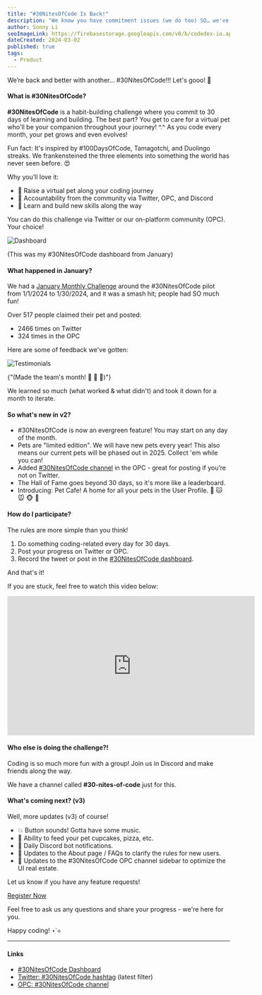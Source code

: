 ```yaml
---
title: "#30NitesOfCode Is Back!"
description: "We know you have commitment issues (we do too) SO… we've re-launched #30NitesOfCode where you commit to 30 days of learning and building while raising your virtual pet! 🐣"
author: Sonny Li
seoImageLink: https://firebasestorage.googleapis.com/v0/b/codedex-io.appspot.com/o/blogs%2F30-nites-of-code%2Fbanner.gif?alt=media&token=4e2f7873-a806-4b96-beaa-3b270796d187
dateCreated: 2024-03-02
published: true
tags:
  - Product
---
```


We’re back and better with another... #30NitesOfCode!!! Let's gooo! 👾 

#### What is #30NitesOfCode?

**#30NitesOfCode** is a habit-building challenge where you commit to 30 days of learning and building. The best part? You get to care for a virtual pet who'll be your companion throughout your journey! ^.^ As you code every month, your pet grows and even evolves!

Fun fact: It's inspired by #100DaysOfCode, Tamagotchi, and Duolingo streaks. We frankensteined the three elements into something the world has never seen before. 😍

Why you’ll love it:

- 🥚 Raise a virtual pet along your coding journey
- 🐣 Accountability from the community via Twitter, OPC, and Discord
- 🐥 Learn and build new skills along the way

You can do this challenge via Twitter or our on-platform community (OPC). Your choice!

![Dashboard](https://imgur.com/oUoVbtj.gif)
<div style={{textAlign: "center"}}>(This was my #30NitesOfCode dashboard from January)</div>


#### What happened in January?

We had a [January Monthly Challenge](https://www.codedex.io/community/monthly-challenge/january-2024) around the #30NitesOfCode pilot from 1/1/2024 to 1/30/2024, and it was a smash hit; people had SO much fun! 

Over 517 people claimed their pet and posted:

- 2466 times on Twitter
- 324 times in the OPC

Here are some of feedback we've gotten:

![Testimonials](https://imgur.com/ZgRa50L.png)
<div style={{textAlign: "center"}}>{"(Made the team's month! 🫶 🫶 🫶)"}</div>

We learned so much (what worked & what didn't) and took it down for a month to iterate.


#### So what's new in v2?

- #30NitesOfCode is now an evergreen feature! You may start on any day of the month.
- Pets are "limited edition". We will have new pets every year! This also means our current pets will be phased out in 2025. Collect 'em while you can!
- Added [#30NitesOfCode channel](https://www.codedex.io/community/30-nites-of-code) in the OPC - great for posting if you’re not on Twitter.
- The Hall of Fame goes beyond 30 days, so it's more like a leaderboard.
- Introducing: Pet Cafe! A home for all your pets in the User Profile. 🐶 🐱 🐭 🐵 🐸


#### How do I participate?

The rules are more simple than you think!

1) Do something coding-related every day for 30 days.
2) Post your progress on Twitter or OPC.
3) Record the tweet or post in the [#30NitesOfCode dashboard](https://www.codedex.io/30-nites-of-code).

And that's it! 

If you are stuck, feel free to watch this video below:

<iframe width="560" height="315" src="https://www.youtube.com/embed/8zuuj3zKOZI?si=6RJFw48x3F2EEQ1H" title="YouTube video player" frameBorder="0" allow="accelerometer; autoplay; clipboard-write; encrypted-media; gyroscope; picture-in-picture; web-share" allowFullScreen></iframe>


#### Who else is doing the challenge?!

Coding is so much more fun with a group! Join us in Discord and make friends along the way.

We have a channel called **#30-nites-of-code** just for this.


#### What's coming next? (v3)

Well, more updates (v3) of course!

- 💥 Button sounds! Gotta have some music.
- 🧁 Ability to feed your pet cupcakes, pizza, etc.
- 🔔 Daily Discord bot notifications.
- 🫶 Updates to the About page / FAQs to clarify the rules for new users.
- 🥚 Updates to the #30NitesOfCode OPC channel sidebar to optimize the UI real estate.

Let us know if you have any feature requests! 

<div style={{ display: "flex", justifyContent: "center", marginBottom: "1.2rem", transform: "scale(.9)" }}>
  <a className="nes-btn is-warning" href="https://www.codedex.io/30-nites-of-code" target="_blank" and rel="noopener noreferrer">Register Now</a>
</div>

Feel free to ask us any questions and share your progress - we're here for you.

Happy coding! ⋆˙⟡

---

#### Links

- [#30NitesOfCode Dashboard](https://www.codedex.io/30-nites-of-code)
- [Twitter: #30NitesOfCode hashtag](https://twitter.com/hashtag/30NitesOfCode?src=hashtag_click&f=live) (latest filter)
- [OPC: #30NitesOfCode channel](https://www.codedex.io/community/30-nites-of-code)
